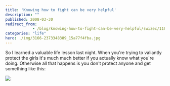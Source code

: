 ```yaml
---
title: 'Knowing how to fight can be very helpful'
description: ""
published: 2008-03-30
redirect_from: 
            - /blog/knowing-how-to-fight-can-be-very-helpful/swizec/118
categories: "life"
hero: ./img/3166-2373348389_15a77f4fba.jpg
---
```

So I learned a valuable life lesson last night. When you're trying to valiantly protect the girls it's much much better if you actually know what you're doing. Otherwise all that happens is you don't protect anyone and get something like this:

![ ](./img/3166-2373348389_15a77f4fba.jpg "My busted lip O.o")